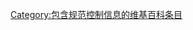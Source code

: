 {{empty category}}
{{tracking category}}
{{hiddencat}}

[[Category:包含规范控制信息的维基百科条目|Category:包含规范控制信息的维基百科条目]]